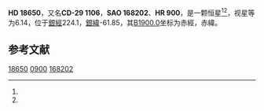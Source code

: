 {{Starbox begin
| name = HD 18650
}}
{{Starbox observe
| epoch = [[J2000.0|J2000.0]]
| constell = {{星座名待查}}<ref name=SIMBAD>{{cite web
 | url=http://simbad.u-strasbg.fr/simbad/sim-id?Ident=HR+900
 | title =Pulsating variable Star
 | publisher=Centre de Données astronomiques de Strasbourg
 | work=SIMBAD
 | accessdate=2012-07-13}}</ref><ref name=DATA>{{cite web
 | url=http://vizier.u-strasbg.fr/viz-bin/VizieR-5?-out.add=.&-source=5050&-corr=PK=HR&-out.max=9999&HR=900
 | title=VizieR Detailed Page
 | accessdate=2012-07-13
 | archive-date=2019-02-16
 | archive-url=https://web.archive.org/web/20190216094022/http://vizier.u-strasbg.fr/viz-bin/VizieR-5?-out.add=.&-source=5050&-corr=PK=HR&-out.max=9999&HR=900
 | dead-url=no
 }}</ref>
| 星官 = 
| ra = {{RA|2|59|6.6}}<ref name=SIMBAD /><ref name=DATA />
| dec = {{DEC|-28|54|25}}<ref name=SIMBAD /><ref name=DATA />
| appmag_v = 6.14<ref name=SIMBAD /><ref name=DATA />
}}
{{Starbox character
| class = K1III<ref name=SIMBAD /><ref name=DATA />
| b-v = 1.04<ref name=SIMBAD /><ref name=DATA />
| u-b = <ref name=SIMBAD /><ref name=DATA />
| r-i = <ref name=SIMBAD /><ref name=DATA />
| variable = 
}}
{{Starbox astrometry
| radial_v = 
| prop_mo_ra = 14
| parallax = 
| p_error = 
}}
{{Starbox catalog
| names =CD-29 1106，[[SAO星表|SAO]] 168202，[[HD星表|HD]] 18650，[[HR星表|HR]] 900}}
{{Starbox reference |Simbad=HR+900}}
{{Starbox end}}

'''HD 18650'''，又名'''CD-29 1106'''，'''SAO 168202'''、'''HR 900'''，是一颗恒星<ref name=SIMBAD /><ref name=DATA />，视星等为6.14，位于[[銀道座標系|銀經]]224.1，[[銀道座標系|銀緯]]-61.85，其[[B1900.0|B1900.0]]坐标为赤經{{RA|2|54|51}}，赤緯{{DEC|-29|-61.85|17}}。

== 参考文献 ==
{{reflist}}

{{star-stub}}

[[Category:HD和HDE天體|18650]]
[[Category:HR天體|0900]]
[[Category:SAO天體|168202]]